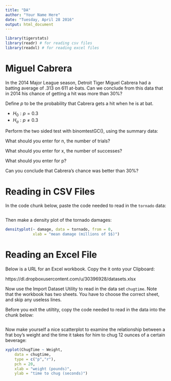```yaml
---
title: "DA"
author: "Your Name Here"
date: "Tuesday, April 28 2016"
output: html_document
---
```


```r
library(tigerstats)
library(readr) # for reading csv files
library(readxl) # for reading excel files
```


# Miguel Cabrera

In the 2014 Major League season, Detroit Tiger Miguel Cabrera had a batting average of .313 on 611 at-bats. Can we conclude from this data that in 2014 his chance of getting a hit was more than 30%?

Define $p$ to be the probability that Cabrera gets a hit when he is at bat.

* $H_0: p=0.3$
* $H_a: p \neq 0.3$

Perform the two sided test with binomtestGC(), using the summary data:

What should you enter for n, the number of trials?

What should you enter for x, the number of successes?

What should you enter for p?

Can you conclude that Cabrera's chance was better than 30%?



# Reading in CSV Files

In the code chunk below, paste the code needed to read in the `tornado` data:

```r

```

Then make a density plot of the tornado damages:

```r
densityplot(~ damage, data = tornado, from = 0,
            xlab = "mean damage (millions of $$)")
```


# Reading an Excel File

Below is a URL for an Excel workbook.  Copy the it onto your Clipboard:

https://dl.dropboxusercontent.com/u/30396928/datasets.xlsx

Now use the Import Dataset Utility to read in the data set `chugtime`.  Note that the workbook has two sheets.  You have to choose the correct sheet, and skip any useless lines.

Before you exit the utiltity, copy the code needed to read in the data into the chunk below:

```r

```

Now make yourself a nice scatterplot to examine the relationship between a frat boy's weight and the time it takes for him to chug 12 ounces of a certain beverage:

```r
xyplot(ChugTime ~ Weight,
	data = chugtime,
	type = c("p","r"),
	pch = 20,
	xlab = "weight (pounds)",
	ylab = "time to chug (seconds)")
```




